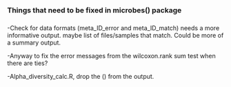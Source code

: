 ##########################################################################
###
###		Things that need to be fixed in microbes() package
###
##########################################################################

-Check for data formats (meta_ID_error and meta_ID_match) needs a more informative output. 
 maybe list of files/samples that match. Could be more of a summary output. 

-Anyway to fix the error messages from the wilcoxon.rank sum test when there are ties?


-Alpha_diversity_calc.R, drop the () from the output.